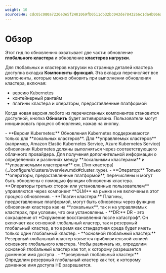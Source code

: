 ```yaml
---
weight: 10
sourceSHA: cdc05c080a7226e3e5f2401069fb0511cb32bc043de7843266c1da4b066af79b
---
```


# Обзор

Этот гид по обновлению охватывает две части: обновление **глобального кластера** и обновление **кластеров нагрузки**.

Для глобальных и кластеров нагрузки на странице деталей кластера доступна вкладка **Компоненты функций**. Эта вкладка перечисляет все компоненты, которые можно обновить при выполнении обновления кластера, включая:

- версию Kubernetes
- контейнерный рантайм
- плагины кластера и операторы, предоставленные платформой

Когда новая версия любого из перечисленных компонентов становится доступной, кнопка **Обновить** будет активирована. Пользователи могут инициировать процесс обновления, нажав на кнопку.

<Directive type="info" title="ИНФОРМАЦИЯ">
  - **Версия Kubernetes:** Обновления Kubernetes поддерживаются только для **локальных кластеров**. Для **управляемых кластеров** (например, Amazon Elastic Kubernetes Service, Azure Kubernetes Service) обновления Kubernetes должны выполняться через соответствующего облачного провайдера. Для получения дополнительной информации о определениях и различиях между **локальными кластерами** и **управляемыми кластерами** см. [Тип кластера](../configure/clusters/overview.mdx#cluster_type).
  - **Оператор:** Только **операторы, предоставленные платформой**, перечислены и могут быть обновлены с помощью функции обновления кластера. **Операторы третьих сторон или установленные пользователем** управляются через компонент **OLM** на рынке и не включены в этот процесс обновления.
  - **Плагин кластера:** Плагины, предоставленные платформой, могут быть обновлены через функцию обновления кластера как на **локальных**, так и на управляемых кластерах, при условии, что они установлены.
  - **DR:** DR - это сокращение от *Окружение восстановления после катастроф*. Он включает как основной глобальный кластер, так и резервный глобальный кластер, в то время как стандартная среда <Term name="productShort" /> будет иметь только один глобальный кластер.
  - **основной глобальный кластер:** Резервный глобальный кластер является приблизительной копией основного глобального кластера. Чтобы различать их, определим основной глобальный кластер как тот, к которому разрешается доменное имя доступа <Term name="productShort" />.
  - **резервный глобальный кластер:** Определим резервный глобальный кластер как тот, к которому доменное имя доступа <Term name="productShort" /> НЕ разрешается.
</Directive>
